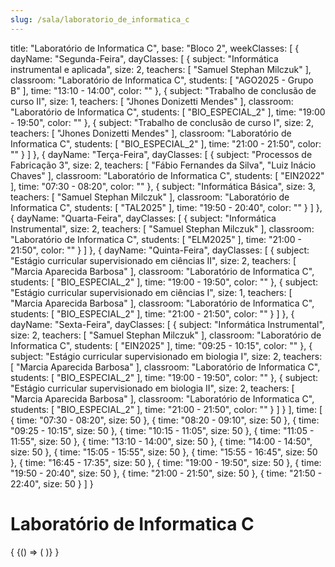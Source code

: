 ```yaml
---
slug: /sala/laboratorio_de_informatica_c
---
```

  title: "Laboratório de Informatica C",
  base: "Bloco 2",
  weekClasses: [
    {
      dayName: "Segunda-Feira",
      dayClasses: [
        {
          subject: "Informática instrumental e aplicada",
          size: 2,
          teachers: [
            "Samuel Stephan Milczuk"
          ],
          classroom: "Laboratório de Informatica C",
          students: [
            "AGO2025 - Grupo B"
          ],
          time: "13:10 - 14:00",
          color: ""
        },
        {
          subject: "Trabalho de conclusão de curso II",
          size: 1,
          teachers: [
            "Jhones Donizetti Mendes"
          ],
          classroom: "Laboratório de Informatica C",
          students: [
            "BIO_ESPECIAL_2"
          ],
          time: "19:00 - 19:50",
          color: ""
        },
        {
          subject: "Trabalho de conclusão de curso I",
          size: 2,
          teachers: [
            "Jhones Donizetti Mendes"
          ],
          classroom: "Laboratório de Informatica C",
          students: [
            "BIO_ESPECIAL_2"
          ],
          time: "21:00 - 21:50",
          color: ""
        }
      ]
    },
    {
      dayName: "Terça-Feira",
      dayClasses: [
        {
          subject: "Processos de Fabricação 3",
          size: 2,
          teachers: [
            "Fábio Fernandes da Silva",
            "Luiz Inácio Chaves"
          ],
          classroom: "Laboratório de Informatica C",
          students: [
            "EIN2022"
          ],
          time: "07:30 - 08:20",
          color: ""
        },
        {
          subject: "Informática Básica",
          size: 3,
          teachers: [
            "Samuel Stephan Milczuk"
          ],
          classroom: "Laboratório de Informatica C",
          students: [
            "TAL2025"
          ],
          time: "19:50 - 20:40",
          color: ""
        }
      ]
    },
    {
      dayName: "Quarta-Feira",
      dayClasses: [
        {
          subject: "Informática Instrumental",
          size: 2,
          teachers: [
            "Samuel Stephan Milczuk"
          ],
          classroom: "Laboratório de Informatica C",
          students: [
            "ELM2025"
          ],
          time: "21:00 - 21:50",
          color: ""
        }
      ]
    },
    {
      dayName: "Quinta-Feira",
      dayClasses: [
        {
          subject: "Estágio curricular supervisionado em ciências II",
          size: 2,
          teachers: [
            "Marcia Aparecida Barbosa"
          ],
          classroom: "Laboratório de Informatica C",
          students: [
            "BIO_ESPECIAL_2"
          ],
          time: "19:00 - 19:50",
          color: ""
        },
        {
          subject: "Estágio curricular supervisionado em ciências I",
          size: 1,
          teachers: [
            "Marcia Aparecida Barbosa"
          ],
          classroom: "Laboratório de Informatica C",
          students: [
            "BIO_ESPECIAL_2"
          ],
          time: "21:00 - 21:50",
          color: ""
        }
      ]
    },
    {
      dayName: "Sexta-Feira",
      dayClasses: [
        {
          subject: "Informática Instrumental",
          size: 2,
          teachers: [
            "Samuel Stephan Milczuk"
          ],
          classroom: "Laboratório de Informatica C",
          students: [
            "EIN2025"
          ],
          time: "09:25 - 10:15",
          color: ""
        },
        {
          subject: "Estágio curricular supervisionado em biologia I",
          size: 2,
          teachers: [
            "Marcia Aparecida Barbosa"
          ],
          classroom: "Laboratório de Informatica C",
          students: [
            "BIO_ESPECIAL_2"
          ],
          time: "19:00 - 19:50",
          color: ""
        },
        {
          subject: "Estágio curricular supervisionado em biologia II",
          size: 2,
          teachers: [
            "Marcia Aparecida Barbosa"
          ],
          classroom: "Laboratório de Informatica C",
          students: [
            "BIO_ESPECIAL_2"
          ],
          time: "21:00 - 21:50",
          color: ""
        }
      ]
    }
  ],
  time: [
    {
      time: "07:30 - 08:20",
      size: 50
    },
    {
      time: "08:20 - 09:10",
      size: 50
    },
    {
      time: "09:25 - 10:15",
      size: 50
    },
    {
      time: "10:15 - 11:05",
      size: 50
    },
    {
      time: "11:05 - 11:55",
      size: 50
    },
    {
      time: "13:10 - 14:00",
      size: 50
    },
    {
      time: "14:00 - 14:50",
      size: 50
    },
    {
      time: "15:05 - 15:55",
      size: 50
    },
    {
      time: "15:55 - 16:45",
      size: 50
    },
    {
      time: "16:45 - 17:35",
      size: 50
    },
    {
      time: "19:00 - 19:50",
      size: 50
    },
    {
      time: "19:50 - 20:40",
      size: 50
    },
    {
      time: "21:00 - 21:50",
      size: 50
    },
    {
      time: "21:50 - 22:40",
      size: 50
    }
  ]
}

# Laboratório de Informatica C

<div>
  {
    <BrowserOnly>
      {() => (
        <Grid
          title={data.title}
          weekClasses={data.weekClasses}
          time={data.time}
        />
      )}
    </BrowserOnly>
  }
</div>
